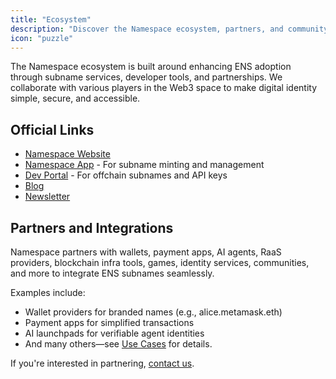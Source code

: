 ```yaml
---
title: "Ecosystem"
description: "Discover the Namespace ecosystem, partners, and community resources."
icon: "puzzle"
---
```


The Namespace ecosystem is built around enhancing ENS adoption through subname services, developer tools, and partnerships. We collaborate with various players in the Web3 space to make digital identity simple, secure, and accessible.

## Official Links

- [Namespace Website](https://www.namespace.ninja)
- [Namespace App](https://app.namespace.ninja) - For subname minting and management
- [Dev Portal](https://dev.namespace.ninja/) - For offchain subnames and API keys
- [Blog](https://thenamespace.substack.com/)
- [Newsletter](https://paragraph.xyz/@namespace)

## Partners and Integrations

Namespace partners with wallets, payment apps, AI agents, RaaS providers, blockchain infra tools, games, identity services, communities, and more to integrate ENS subnames seamlessly.

Examples include:

- Wallet providers for branded names (e.g., alice.metamask.eth)
- Payment apps for simplified transactions
- AI launchpads for verifiable agent identities
- And many others—see [Use Cases](/overview/use-cases) for details.

If you're interested in partnering, [contact us](mailto:hello@namespace.ninja).